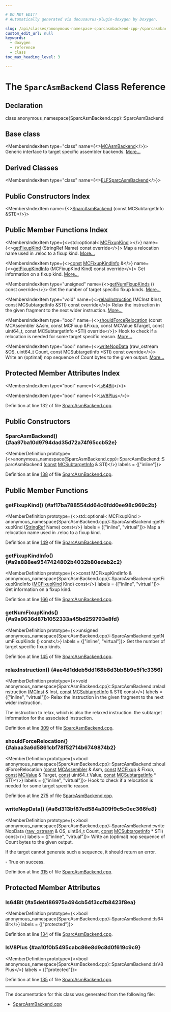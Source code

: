 ```yaml
---

# DO NOT EDIT!
# Automatically generated via docusaurus-plugin-doxygen by Doxygen.

slug: /api/classes/anonymous-namespace-sparcasmbackend-cpp-/sparcasmbackend
custom_edit_url: null
keywords:
  - doxygen
  - reference
  - class
toc_max_heading_level: 3

---
```





# The `SparcAsmBackend` Class Reference

<DoxygenPage pluginConfig={pluginConfig}>



## Declaration

<CodeBlock>class anonymous_namespace{SparcAsmBackend.cpp}::SparcAsmBackend</CodeBlock>

## Base class

<MembersIndex>

<MembersIndexItem
  type="class"
  name={<><a href="/docs/api/classes/llvm/mcasmbackend">MCAsmBackend</a></>}>
Generic interface to target specific assembler backends. <a href="/docs/api/classes/llvm/mcasmbackend/#details">More...</a>
</MembersIndexItem>

</MembersIndex>

## Derived Classes

<MembersIndex>

<MembersIndexItem
  type="class"
  name={<><a href="/docs/api/classes/anonymous-namespace-sparcasmbackend-cpp-/elfsparcasmbackend">ELFSparcAsmBackend</a></>}>
</MembersIndexItem>

</MembersIndex>

## Public Constructors Index

<MembersIndex>

<MembersIndexItem
  name={<><a href="#aa97ba10d9794dad35d72a74f65ccb52e">SparcAsmBackend</a> (const MCSubtargetInfo &amp;STI)</>}>
</MembersIndexItem>

</MembersIndex>

## Public Member Functions Index

<MembersIndex>

<MembersIndexItem
  type={<>std::optional&lt; <a href="/docs/api/namespaces/llvm/#a84cef097f15848752272d38769011f58">MCFixupKind</a> &gt;</>}
  name={<><a href="#af17ba788554dd64c6fdd0ee98c969c2b">getFixupKind</a> (StringRef Name) const override</>}>
Map a relocation name used in .reloc to a fixup kind. <a href="#af17ba788554dd64c6fdd0ee98c969c2b">More...</a>
</MembersIndexItem>

<MembersIndexItem
  type={<><a href="/docs/api/files/lib/lib/target/lib/target/aarch64/aarch64promoteconstant-cpp/#a90f8350fecae261c25be85d38b451bff">const</a> <a href="/docs/api/structs/llvm/mcfixupkindinfo">MCFixupKindInfo</a> &amp;</>}
  name={<><a href="#a9a888ee9547424802b4032b80edeb2c2">getFixupKindInfo</a> (MCFixupKind Kind) const override</>}>
Get information on a fixup kind. <a href="#a9a888ee9547424802b4032b80edeb2c2">More...</a>
</MembersIndexItem>

<MembersIndexItem
  type="unsigned"
  name={<><a href="#a9a9636d87b1052333a45bd259793e8fd">getNumFixupKinds</a> () const override</>}>
Get the number of target specific fixup kinds. <a href="#a9a9636d87b1052333a45bd259793e8fd">More...</a>
</MembersIndexItem>

<MembersIndexItem
  type="void"
  name={<><a href="#ae4d1ddeb5dd168b8d3bb8b9e5f1c3356">relaxInstruction</a> (MCInst &amp;Inst, const MCSubtargetInfo &amp;STI) const override</>}>
Relax the instruction in the given fragment to the next wider instruction. <a href="#ae4d1ddeb5dd168b8d3bb8b9e5f1c3356">More...</a>
</MembersIndexItem>

<MembersIndexItem
  type="bool"
  name={<><a href="#abaa3a6d5861cbf78f52714b6749874b2">shouldForceRelocation</a> (const MCAssembler &amp;Asm, const MCFixup &amp;Fixup, const MCValue &amp;Target, const uint64&#95;t, const MCSubtargetInfo &#42;STI) override</>}>
Hook to check if a relocation is needed for some target specific reason. <a href="#abaa3a6d5861cbf78f52714b6749874b2">More...</a>
</MembersIndexItem>

<MembersIndexItem
  type="bool"
  name={<><a href="#a6d313bf87ed584a309f9c5c0ec366fe8">writeNopData</a> (raw&#95;ostream &amp;OS, uint64&#95;t Count, const MCSubtargetInfo &#42;STI) const override</>}>
Write an (optimal) nop sequence of Count bytes to the given output. <a href="#a6d313bf87ed584a309f9c5c0ec366fe8">More...</a>
</MembersIndexItem>

</MembersIndex>

## Protected Member Attributes Index

<MembersIndex>

<MembersIndexItem
  type="bool"
  name={<><a href="#a5deb186975a494cb54f3ccfb8423f8ea">Is64Bit</a></>}>
</MembersIndexItem>

<MembersIndexItem
  type="bool"
  name={<><a href="#aa10f0b5495cabc86e8d9c8d0f619c9c9">IsV8Plus</a></>}>
</MembersIndexItem>

</MembersIndex>


Definition at line 132 of file <a href="/docs/api/files/lib/lib/target/lib/target/sparc/lib/target/sparc/mctargetdesc/sparcasmbackend-cpp">SparcAsmBackend.cpp</a>.

<SectionDefinition>

## Public Constructors

### SparcAsmBackend() {#aa97ba10d9794dad35d72a74f65ccb52e}

<MemberDefinition
  prototype={<>anonymous&#95;namespace&#123;SparcAsmBackend.cpp&#125;::SparcAsmBackend::SparcAsmBackend (<a href="/docs/api/files/lib/lib/target/lib/target/aarch64/aarch64promoteconstant-cpp/#a90f8350fecae261c25be85d38b451bff">const</a> <a href="/docs/api/classes/llvm/mcsubtargetinfo">MCSubtargetInfo</a> &amp; STI)</>}
  labels = {["inline"]}>

Definition at line <a href="/docs/api/files/lib/lib/target/lib/target/sparc/lib/target/sparc/mctargetdesc/sparcasmbackend-cpp/#l00138">138</a> of file <a href="/docs/api/files/lib/lib/target/lib/target/sparc/lib/target/sparc/mctargetdesc/sparcasmbackend-cpp">SparcAsmBackend.cpp</a>.
</MemberDefinition>

</SectionDefinition>

<SectionDefinition>

## Public Member Functions

### getFixupKind() {#af17ba788554dd64c6fdd0ee98c969c2b}

<MemberDefinition
  prototype={<>std::optional&lt; MCFixupKind &gt; anonymous&#95;namespace&#123;SparcAsmBackend.cpp&#125;::SparcAsmBackend::getFixupKind (<a href="/docs/api/classes/llvm/stringref">StringRef</a> Name) const</>}
  labels = {["inline", "virtual"]}>
Map a relocation name used in .reloc to a fixup kind.

Definition at line <a href="/docs/api/files/lib/lib/target/lib/target/sparc/lib/target/sparc/mctargetdesc/sparcasmbackend-cpp/#l00149">149</a> of file <a href="/docs/api/files/lib/lib/target/lib/target/sparc/lib/target/sparc/mctargetdesc/sparcasmbackend-cpp">SparcAsmBackend.cpp</a>.
</MemberDefinition>

### getFixupKindInfo() {#a9a888ee9547424802b4032b80edeb2c2}

<MemberDefinition
  prototype={<>const MCFixupKindInfo &amp; anonymous&#95;namespace&#123;SparcAsmBackend.cpp&#125;::SparcAsmBackend::getFixupKindInfo (<a href="/docs/api/namespaces/llvm/#a84cef097f15848752272d38769011f58">MCFixupKind</a> Kind) const</>}
  labels = {["inline", "virtual"]}>
Get information on a fixup kind.

Definition at line <a href="/docs/api/files/lib/lib/target/lib/target/sparc/lib/target/sparc/mctargetdesc/sparcasmbackend-cpp/#l00166">166</a> of file <a href="/docs/api/files/lib/lib/target/lib/target/sparc/lib/target/sparc/mctargetdesc/sparcasmbackend-cpp">SparcAsmBackend.cpp</a>.
</MemberDefinition>

### getNumFixupKinds() {#a9a9636d87b1052333a45bd259793e8fd}

<MemberDefinition
  prototype={<>unsigned anonymous&#95;namespace&#123;SparcAsmBackend.cpp&#125;::SparcAsmBackend::getNumFixupKinds () const</>}
  labels = {["inline", "virtual"]}>
Get the number of target specific fixup kinds.

Definition at line <a href="/docs/api/files/lib/lib/target/lib/target/sparc/lib/target/sparc/mctargetdesc/sparcasmbackend-cpp/#l00145">145</a> of file <a href="/docs/api/files/lib/lib/target/lib/target/sparc/lib/target/sparc/mctargetdesc/sparcasmbackend-cpp">SparcAsmBackend.cpp</a>.
</MemberDefinition>

### relaxInstruction() {#ae4d1ddeb5dd168b8d3bb8b9e5f1c3356}

<MemberDefinition
  prototype={<>void anonymous&#95;namespace&#123;SparcAsmBackend.cpp&#125;::SparcAsmBackend::relaxInstruction (<a href="/docs/api/classes/llvm/mcinst">MCInst</a> &amp; Inst, <a href="/docs/api/files/lib/lib/target/lib/target/aarch64/aarch64promoteconstant-cpp/#a90f8350fecae261c25be85d38b451bff">const</a> <a href="/docs/api/classes/llvm/mcsubtargetinfo">MCSubtargetInfo</a> &amp; STI) const</>}
  labels = {["inline", "virtual"]}>
Relax the instruction in the given fragment to the next wider instruction.

<ParametersList title="Parameters">
<ParametersListItem name="[out] Inst">The instruction to relax, which is also the relaxed instruction.</ParametersListItem>
<ParametersListItem name="STI">the subtarget information for the associated instruction.</ParametersListItem>
</ParametersList>

Definition at line <a href="/docs/api/files/lib/lib/target/lib/target/sparc/lib/target/sparc/mctargetdesc/sparcasmbackend-cpp/#l00309">309</a> of file <a href="/docs/api/files/lib/lib/target/lib/target/sparc/lib/target/sparc/mctargetdesc/sparcasmbackend-cpp">SparcAsmBackend.cpp</a>.
</MemberDefinition>

### shouldForceRelocation() {#abaa3a6d5861cbf78f52714b6749874b2}

<MemberDefinition
  prototype={<>bool anonymous&#95;namespace&#123;SparcAsmBackend.cpp&#125;::SparcAsmBackend::shouldForceRelocation (<a href="/docs/api/files/lib/lib/target/lib/target/aarch64/aarch64promoteconstant-cpp/#a90f8350fecae261c25be85d38b451bff">const</a> <a href="/docs/api/classes/llvm/mcassembler">MCAssembler</a> &amp; Asm, <a href="/docs/api/files/lib/lib/target/lib/target/aarch64/aarch64promoteconstant-cpp/#a90f8350fecae261c25be85d38b451bff">const</a> <a href="/docs/api/classes/llvm/mcfixup">MCFixup</a> &amp; Fixup, <a href="/docs/api/files/lib/lib/target/lib/target/aarch64/aarch64promoteconstant-cpp/#a90f8350fecae261c25be85d38b451bff">const</a> <a href="/docs/api/classes/llvm/mcvalue">MCValue</a> &amp; Target, <a href="/docs/api/files/lib/lib/target/lib/target/aarch64/aarch64promoteconstant-cpp/#a90f8350fecae261c25be85d38b451bff">const</a> uint64&#95;t Value, <a href="/docs/api/files/lib/lib/target/lib/target/aarch64/aarch64promoteconstant-cpp/#a90f8350fecae261c25be85d38b451bff">const</a> <a href="/docs/api/classes/llvm/mcsubtargetinfo">MCSubtargetInfo</a> &#42; STI)</>}
  labels = {["inline", "virtual"]}>
Hook to check if a relocation is needed for some target specific reason.

Definition at line <a href="/docs/api/files/lib/lib/target/lib/target/sparc/lib/target/sparc/mctargetdesc/sparcasmbackend-cpp/#l00275">275</a> of file <a href="/docs/api/files/lib/lib/target/lib/target/sparc/lib/target/sparc/mctargetdesc/sparcasmbackend-cpp">SparcAsmBackend.cpp</a>.
</MemberDefinition>

### writeNopData() {#a6d313bf87ed584a309f9c5c0ec366fe8}

<MemberDefinition
  prototype={<>bool anonymous&#95;namespace&#123;SparcAsmBackend.cpp&#125;::SparcAsmBackend::writeNopData (<a href="/docs/api/classes/llvm/raw-ostream">raw&#95;ostream</a> &amp; OS, uint64&#95;t Count, <a href="/docs/api/files/lib/lib/target/lib/target/aarch64/aarch64promoteconstant-cpp/#a90f8350fecae261c25be85d38b451bff">const</a> <a href="/docs/api/classes/llvm/mcsubtargetinfo">MCSubtargetInfo</a> &#42; STI) const</>}
  labels = {["inline", "virtual"]}>
Write an (optimal) nop sequence of Count bytes to the given output.

If the target cannot generate such a sequence, it should return an error.


<SectionUser title="Returns">
- True on success.
</SectionUser>

Definition at line <a href="/docs/api/files/lib/lib/target/lib/target/sparc/lib/target/sparc/mctargetdesc/sparcasmbackend-cpp/#l00315">315</a> of file <a href="/docs/api/files/lib/lib/target/lib/target/sparc/lib/target/sparc/mctargetdesc/sparcasmbackend-cpp">SparcAsmBackend.cpp</a>.
</MemberDefinition>

</SectionDefinition>

<SectionDefinition>

## Protected Member Attributes

### Is64Bit {#a5deb186975a494cb54f3ccfb8423f8ea}

<MemberDefinition
  prototype={<>bool anonymous&#95;namespace&#123;SparcAsmBackend.cpp&#125;::SparcAsmBackend::Is64Bit</>}
  labels = {["protected"]}>

Definition at line <a href="/docs/api/files/lib/lib/target/lib/target/sparc/lib/target/sparc/mctargetdesc/sparcasmbackend-cpp/#l00134">134</a> of file <a href="/docs/api/files/lib/lib/target/lib/target/sparc/lib/target/sparc/mctargetdesc/sparcasmbackend-cpp">SparcAsmBackend.cpp</a>.
</MemberDefinition>

### IsV8Plus {#aa10f0b5495cabc86e8d9c8d0f619c9c9}

<MemberDefinition
  prototype={<>bool anonymous&#95;namespace&#123;SparcAsmBackend.cpp&#125;::SparcAsmBackend::IsV8Plus</>}
  labels = {["protected"]}>

Definition at line <a href="/docs/api/files/lib/lib/target/lib/target/sparc/lib/target/sparc/mctargetdesc/sparcasmbackend-cpp/#l00135">135</a> of file <a href="/docs/api/files/lib/lib/target/lib/target/sparc/lib/target/sparc/mctargetdesc/sparcasmbackend-cpp">SparcAsmBackend.cpp</a>.
</MemberDefinition>

</SectionDefinition>

<hr/>

The documentation for this class was generated from the following file:

<ul>
<li><a href="/docs/api/files/lib/lib/target/lib/target/sparc/lib/target/sparc/mctargetdesc/sparcasmbackend-cpp">SparcAsmBackend.cpp</a></li>
</ul>

</DoxygenPage>
